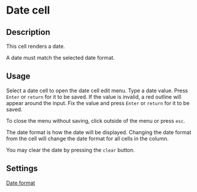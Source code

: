 # Date cell

## Description

This cell renders a date.

A date must match the selected date format.

## Usage

Select a date cell to open the date cell edit menu. Type a date value. Press `Enter` or `return` for it to be saved. If the value is invalid, a red outline will appear around the input. Fix the value and press `Enter` or `return` for it to be saved.

To close the menu without saving, click outside of the menu or press `esc`.

The date format is how the date will be displayed. Changing the date format from the cell will change the date format for all cells in the column.

You may clear the date by pressing the `clear` button.

## Settings

[Date format](../../../features/columns/column-settings#linking-table-files#date-format)
